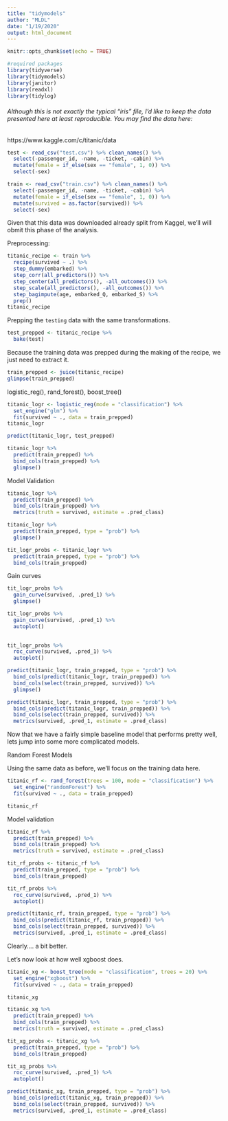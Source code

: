 ```yaml
---
title: "tidymodels"
author: "MLDL"
date: "1/19/2020"
output: html_document
---
```


```r
knitr::opts_chunk$set(echo = TRUE)
```

```r
#required packages 
library(tidyverse)
library(tidymodels)
library(janitor)
library(readxl)
library(tidylog)
```

###### Although this is not exactly the typical "iris" file, I'd like to keep the data presented here at least reproducible. You may find the data here: 
https://www.kaggle.com/c/titanic/data

```r
test <- read_csv("test.csv") %>% clean_names() %>%
  select(-passenger_id, -name, -ticket, -cabin) %>%
  mutate(female = if_else(sex == "female", 1, 0)) %>%
  select(-sex)
```
```r
train <- read_csv("train.csv") %>% clean_names() %>%
  select(-passenger_id, -name, -ticket, -cabin) %>%
  mutate(female = if_else(sex == "female", 1, 0)) %>%
  mutate(survived = as.factor(survived)) %>%
  select(-sex)
```

Given that this data was downloaded already split from Kaggel, we'll will obmit this phase of the analysis. 

Preprocessing: 

```r
titanic_recipe <- train %>%
  recipe(survived ~ .) %>%
  step_dummy(embarked) %>% 
  step_corr(all_predictors()) %>%
  step_center(all_predictors(), -all_outcomes()) %>%
  step_scale(all_predictors(), -all_outcomes()) %>%
  step_bagimpute(age, embarked_Q, embarked_S) %>%
  prep()
titanic_recipe
```

Prepping the `testing` data with the same transformations. 

```r
test_prepped <- titanic_recipe %>%
  bake(test)
```

Because the training data was prepped during the making of the recipe, we just need to extract it. 

```r
train_prepped <- juice(titanic_recipe)
glimpse(train_prepped)
```

logistic_reg(), rand_forest(), boost_tree()

```r
titanic_logr <- logistic_reg(mode = "classification") %>% 
  set_engine("glm") %>%
  fit(survived ~ ., data = train_prepped)
titanic_logr
```

```r
predict(titanic_logr, test_prepped)
```

```r
titanic_logr %>%
  predict(train_prepped) %>%
  bind_cols(train_prepped) %>%
  glimpse()
```

Model Validation 

```r
titanic_logr %>%
  predict(train_prepped) %>%
  bind_cols(train_prepped) %>%
  metrics(truth = survived, estimate = .pred_class)

```

```r
titanic_logr %>%
  predict(train_prepped, type = "prob") %>%
  glimpse()
```

```r
tit_logr_probs <- titanic_logr %>%
  predict(train_prepped, type = "prob") %>%
  bind_cols(train_prepped)
```

Gain curves

```r
tit_logr_probs %>%
  gain_curve(survived, .pred_1) %>%
  glimpse()
```

```r
tit_logr_probs %>%
  gain_curve(survived, .pred_1) %>%
  autoplot()
  
```

```r
tit_logr_probs %>%
  roc_curve(survived, .pred_1) %>%
  autoplot()
```

```r
predict(titanic_logr, train_prepped, type = "prob") %>%
  bind_cols(predict(titanic_logr, train_prepped)) %>%
  bind_cols(select(train_prepped, survived)) %>%
  glimpse()
```

```r
predict(titanic_logr, train_prepped, type = "prob") %>%
  bind_cols(predict(titanic_logr, train_prepped)) %>%
  bind_cols(select(train_prepped, survived)) %>%
  metrics(survived, .pred_1, estimate = .pred_class)
```

Now that we have a fairly simple baseline model that performs pretty well, lets jump into some more complicated models. 

Random Forest Models

Using the same data as before, we'll focus on the training data here. 

```r
titanic_rf <- rand_forest(trees = 100, mode = "classification") %>%
  set_engine("randomForest") %>%
  fit(survived ~ ., data = train_prepped)

titanic_rf
```

Model validation

```r
titanic_rf %>%
  predict(train_prepped) %>%
  bind_cols(train_prepped) %>%
  metrics(truth = survived, estimate = .pred_class)
```

```r
tit_rf_probs <- titanic_rf %>%
  predict(train_prepped, type = "prob") %>%
  bind_cols(train_prepped)

tit_rf_probs %>%
  roc_curve(survived, .pred_1) %>%
  autoplot()
```

```r
predict(titanic_rf, train_prepped, type = "prob") %>%
  bind_cols(predict(titanic_rf, train_prepped)) %>%
  bind_cols(select(train_prepped, survived)) %>%
  metrics(survived, .pred_1, estimate = .pred_class)
```

Clearly.... a bit better. 

Let's now look at how well xgboost does. 

```r
titanic_xg <- boost_tree(mode = "classification", trees = 20) %>%
  set_engine("xgboost") %>%
  fit(survived ~ ., data = train_prepped)

titanic_xg
```

```r
titanic_xg %>%
  predict(train_prepped) %>%
  bind_cols(train_prepped) %>%
  metrics(truth = survived, estimate = .pred_class)
```

```r
tit_xg_probs <- titanic_xg %>%
  predict(train_prepped, type = "prob") %>%
  bind_cols(train_prepped)

tit_xg_probs %>%
  roc_curve(survived, .pred_1) %>%
  autoplot()
```

```r
predict(titanic_xg, train_prepped, type = "prob") %>%
  bind_cols(predict(titanic_xg, train_prepped)) %>%
  bind_cols(select(train_prepped, survived)) %>%
  metrics(survived, .pred_1, estimate = .pred_class)
```

